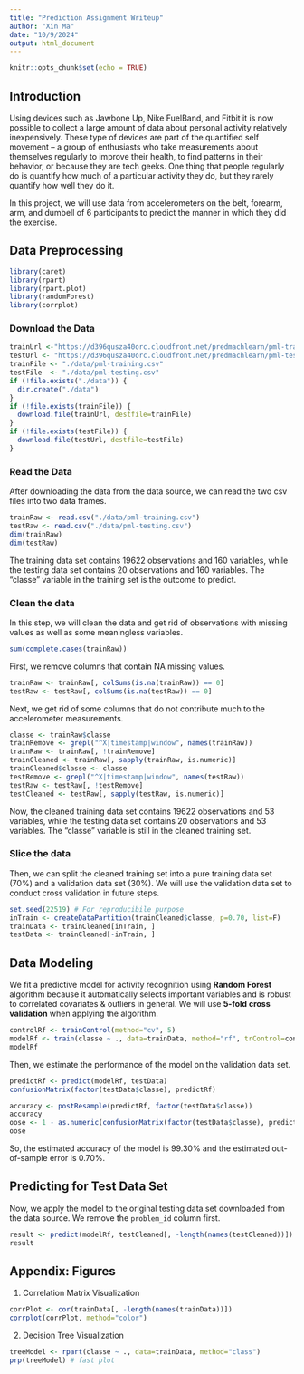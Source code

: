 ```yaml
---
title: "Prediction Assignment Writeup"
author: "Xin Ma"
date: "10/9/2024"
output: html_document
---
```


```r
knitr::opts_chunk$set(echo = TRUE)
```
## Introduction  
Using devices such as Jawbone Up, Nike FuelBand, and Fitbit it is now possible to collect a large amount of data about personal activity relatively inexpensively. These type of devices are part of the quantified self movement – a group of enthusiasts who take measurements about themselves regularly to improve their health, to find patterns in their behavior, or because they are tech geeks. One thing that people regularly do is quantify how much of a particular activity they do, but they rarely quantify how well they do it.  

In this project, we will use data from accelerometers on the belt, forearm, arm, and dumbell of 6 participants to predict the manner in which they did the exercise.  

## Data Preprocessing  

```r
library(caret)
library(rpart)
library(rpart.plot)
library(randomForest)
library(corrplot)
```
### Download the Data

```r
trainUrl <-"https://d396qusza40orc.cloudfront.net/predmachlearn/pml-training.csv"
testUrl <- "https://d396qusza40orc.cloudfront.net/predmachlearn/pml-testing.csv"
trainFile <- "./data/pml-training.csv"
testFile  <- "./data/pml-testing.csv"
if (!file.exists("./data")) {
  dir.create("./data")
}
if (!file.exists(trainFile)) {
  download.file(trainUrl, destfile=trainFile)
}
if (!file.exists(testFile)) {
  download.file(testUrl, destfile=testFile)
}
```
### Read the Data
After downloading the data from the data source, we can read the two csv files into two data frames.  

```r
trainRaw <- read.csv("./data/pml-training.csv")
testRaw <- read.csv("./data/pml-testing.csv")
dim(trainRaw)
dim(testRaw)
```
The training data set contains 19622 observations and 160 variables, while the testing data set contains 20 observations and 160 variables. The "classe" variable in the training set is the outcome to predict.

### Clean the data
In this step, we will clean the data and get rid of observations with missing values as well as some meaningless variables.

```r
sum(complete.cases(trainRaw))

```

First, we remove columns that contain NA missing values.

```r
trainRaw <- trainRaw[, colSums(is.na(trainRaw)) == 0]
testRaw <- testRaw[, colSums(is.na(testRaw)) == 0]
```
Next, we get rid of some columns that do not contribute much to the accelerometer measurements.

```r
classe <- trainRaw$classe
trainRemove <- grepl("^X|timestamp|window", names(trainRaw))
trainRaw <- trainRaw[, !trainRemove]
trainCleaned <- trainRaw[, sapply(trainRaw, is.numeric)]
trainCleaned$classe <- classe
testRemove <- grepl("^X|timestamp|window", names(testRaw))
testRaw <- testRaw[, !testRemove]
testCleaned <- testRaw[, sapply(testRaw, is.numeric)]
```
Now, the cleaned training data set contains 19622 observations and 53 variables, while the testing data set contains 20 observations and 53 variables. The "classe" variable is still in the cleaned training set.

### Slice the data
Then, we can split the cleaned training set into a pure training data set (70%) and a validation data set (30%). We will use the validation data set to conduct cross validation in future steps.  

```r
set.seed(22519) # For reproducibile purpose
inTrain <- createDataPartition(trainCleaned$classe, p=0.70, list=F)
trainData <- trainCleaned[inTrain, ]
testData <- trainCleaned[-inTrain, ]
```

## Data Modeling
We fit a predictive model for activity recognition using **Random Forest** algorithm because it automatically selects important variables and is robust to correlated covariates & outliers in general. We will use **5-fold cross validation** when applying the algorithm.  

```r
controlRf <- trainControl(method="cv", 5)
modelRf <- train(classe ~ ., data=trainData, method="rf", trControl=controlRf, ntree=250)
modelRf
```
Then, we estimate the performance of the model on the validation data set.  

```r
predictRf <- predict(modelRf, testData)
confusionMatrix(factor(testData$classe), predictRf)

```
```r
accuracy <- postResample(predictRf, factor(testData$classe))
accuracy
oose <- 1 - as.numeric(confusionMatrix(factor(testData$classe), predictRf)$overall[1])
oose
```

So, the estimated accuracy of the model is 99.30% and the estimated out-of-sample error is 0.70%.

## Predicting for Test Data Set
Now, we apply the model to the original testing data set downloaded from the data source. We remove the `problem_id` column first.  

```r
result <- predict(modelRf, testCleaned[, -length(names(testCleaned))])
result
```
## Appendix: Figures
1. Correlation Matrix Visualization  

```r
corrPlot <- cor(trainData[, -length(names(trainData))])
corrplot(corrPlot, method="color")
```
2. Decision Tree Visualization

```r
treeModel <- rpart(classe ~ ., data=trainData, method="class")
prp(treeModel) # fast plot
```
